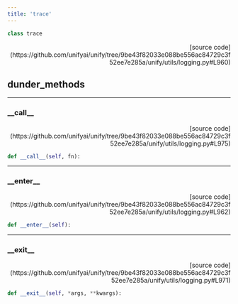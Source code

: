 ```yaml
---
title: 'trace'
---
```


```python
class trace
```

<p align="right">[source code](https://github.com/unifyai/unify/tree/9be43f82033e088be556ac84729c3f52ee7e285a/unify/utils/logging.py#L960)</p>



## dunder_methods

---

### \_\_call\_\_

<p align="right">[source code](https://github.com/unifyai/unify/tree/9be43f82033e088be556ac84729c3f52ee7e285a/unify/utils/logging.py#L975)</p>

```python
def __call__(self, fn):
```



---

### \_\_enter\_\_

<p align="right">[source code](https://github.com/unifyai/unify/tree/9be43f82033e088be556ac84729c3f52ee7e285a/unify/utils/logging.py#L962)</p>

```python
def __enter__(self):
```



---

### \_\_exit\_\_

<p align="right">[source code](https://github.com/unifyai/unify/tree/9be43f82033e088be556ac84729c3f52ee7e285a/unify/utils/logging.py#L971)</p>

```python
def __exit__(self, *args, **kwargs):
```

